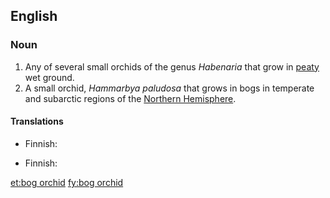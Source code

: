 ==English==

===Noun===
{{en-noun|sg=[[bog]] [[orchid]]}}

# Any of several small orchids of the genus ''Habenaria'' that grow in [[peaty]] wet ground.
# A small orchid, ''Hammarbya paludosa'' that grows in bogs in temperate and subarctic regions of the [[Northern Hemisphere]].

====Translations====
{{trans-top|orchid of genus ''Habenaria''}}
* Finnish: {{t|fi|ripsukämmekkä}}
{{trans-mid}}
{{trans-bottom}}

{{trans-top|''Hammarbya paludosa''}}
* Finnish: {{t|fi|suovalkku}}
{{trans-mid}}
{{trans-bottom}}

[[et:bog orchid]]
[[fy:bog orchid]]